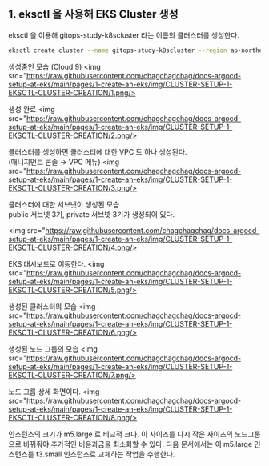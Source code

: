 ## 1. eksctl 을 사용해 EKS Cluster 생성

eksctl 을 이용해 gitops-study-k8scluster 라는 이름의 클러스터를 생성한다.

```bash
eksctl create cluster --name gitops-study-k8scluster --region ap-northeast-2
```

생성중인 모습 (Cloud 9)
<img src="https://raw.githubusercontent.com/chagchagchag/docs-argocd-setup-at-eks/main/pages/1-create-an-eks/img/CLUSTER-SETUP-1-EKSCTL-CLUSTER-CREATION/1.png/>
  

생성 완료
<img src="https://raw.githubusercontent.com/chagchagchag/docs-argocd-setup-at-eks/main/pages/1-create-an-eks/img/CLUSTER-SETUP-1-EKSCTL-CLUSTER-CREATION/2.png/>

  

클러스터를 생성하면 클러스터에 대한 VPC 도 하나 생성된다.  
(매니지먼트 콘솔 → VPC 메뉴)
<img src="https://raw.githubusercontent.com/chagchagchag/docs-argocd-setup-at-eks/main/pages/1-create-an-eks/img/CLUSTER-SETUP-1-EKSCTL-CLUSTER-CREATION/3.png/>

  

클러스터에 대한 서브넷이 생성된 모습  
public 서브넷 3기, private 서브넷 3기가 생성되어 있다.

<img src="https://raw.githubusercontent.com/chagchagchag/docs-argocd-setup-at-eks/main/pages/1-create-an-eks/img/CLUSTER-SETUP-1-EKSCTL-CLUSTER-CREATION/4.png/>

  

EKS 대시보드로 이동한다.
<img src="https://raw.githubusercontent.com/chagchagchag/docs-argocd-setup-at-eks/main/pages/1-create-an-eks/img/CLUSTER-SETUP-1-EKSCTL-CLUSTER-CREATION/5.png/>

  

생성된 클러스터의 모습
<img src="https://raw.githubusercontent.com/chagchagchag/docs-argocd-setup-at-eks/main/pages/1-create-an-eks/img/CLUSTER-SETUP-1-EKSCTL-CLUSTER-CREATION/6.png/>

  

생성된 노드 그룹의 모습
<img src="https://raw.githubusercontent.com/chagchagchag/docs-argocd-setup-at-eks/main/pages/1-create-an-eks/img/CLUSTER-SETUP-1-EKSCTL-CLUSTER-CREATION/7.png/>

  

노드 그룹 상세 화면이다.
<img src="https://raw.githubusercontent.com/chagchagchag/docs-argocd-setup-at-eks/main/pages/1-create-an-eks/img/CLUSTER-SETUP-1-EKSCTL-CLUSTER-CREATION/8.png/>

  

인스턴스의 크기가 m5.large 로 비교적 크다. 이 사이즈를 다시 작은 사이즈의 노드그룹으로 바꿔줘야 추가적인 비용과금을 최소화할 수 있다. 다음 문서에서는 이 m5.large 인스턴스를 t3.small 인스턴스로 교체하는 작업을 수행한다.
